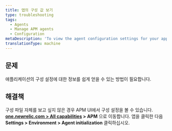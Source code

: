 ```yaml
---
title: 앱의 구성 값 보기
type: troubleshooting
tags:
  - Agents
  - Manage APM agents
  - Configuration
metaDescription: 'To view the agent configuration settings for your app without having to open the config file itself, use APM''s agent initialization page.'
translationType: machine
---
```


## 문제

애플리케이션의 구성 설정에 대한 정보를 쉽게 얻을 수 있는 방법이 필요합니다.

## 해결책

구성 파일 자체를 보고 싶지 않은 경우 APM UI에서 구성 설정을 볼 수 있습니다. **[one.newrelic.com > All capabilities](https://one.newrelic.com/all-capabilities) > APM** 으로 이동합니다. 앱을 클릭한 다음 **Settings > Environment > Agent initialization** 클릭하십시오.